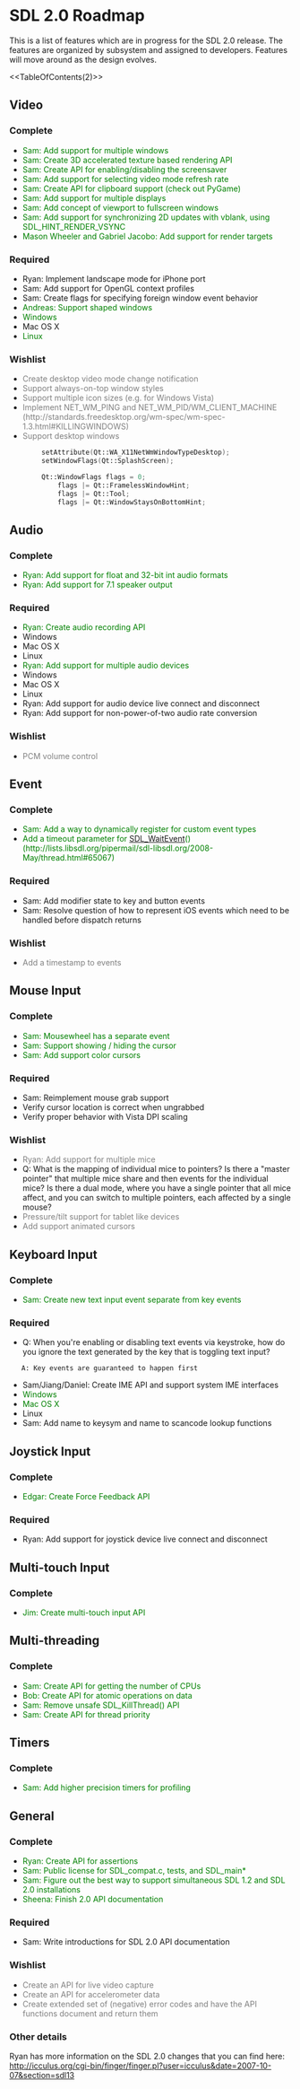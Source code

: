 
= SDL 2.0 Roadmap =

This is a list of features which are in progress for the SDL 2.0 release.  The features are organized by subsystem and assigned to developers.  Features will move around as the design evolves.

<<TableOfContents(2)>>

== Video ==

=== Complete ===
* <span style="color: green;">Sam: Add support for multiple windows</span>
* <span style="color: green;">Sam: Create 3D accelerated texture based rendering API</span>
* <span style="color: green;">Sam: Create API for enabling/disabling the screensaver</span>
* <span style="color: green;">Sam: Add support for selecting video mode refresh rate</span>
* <span style="color: green;">Sam: Create API for clipboard support (check out PyGame)</span>
* <span style="color: green;">Sam: Add support for multiple displays</span>
* <span style="color: green;">Sam: Add concept of viewport to fullscreen windows</span>
* <span style="color: green;">Sam: Add support for synchronizing 2D updates with vblank, using SDL_HINT_RENDER_VSYNC</span>
* <span style="color: green;">Mason Wheeler and Gabriel Jacobo: Add support for render targets</span>


=== Required ===
* Ryan: Implement landscape mode for iPhone port
* Sam: Add support for OpenGL context profiles
* Sam: Create flags for specifying foreign window event behavior
* <span style="color: green;">Andreas: Support shaped windows</span>
* <span style="color: green;">Windows</span>
* Mac OS X
* <span style="color: green;">Linux</span>

=== Wishlist ===
* <span style="color: gray;">Create desktop video mode change notification</span>
* <span style="color: gray;">Support always-on-top window styles</span>
* <span style="color: gray;">Support multiple icon sizes (e.g. for Windows Vista)</span>
* <span style="color: gray;">Implement NET_WM_PING and NET_WM_PID/WM_CLIENT_MACHINE (http://standards.freedesktop.org/wm-spec/wm-spec-1.3.html#KILLINGWINDOWS)</span>
* <span style="color: gray;">Support desktop windows</span>
   <syntaxhighlight lang='c++'>
        setAttribute(Qt::WA_X11NetWmWindowTypeDesktop);
        setWindowFlags(Qt::SplashScreen);

        Qt::WindowFlags flags = 0;
            flags |= Qt::FramelessWindowHint;
            flags |= Qt::Tool;
            flags |= Qt::WindowStaysOnBottomHint;
</syntaxhighlight>

== Audio ==

=== Complete ===
* <span style="color: green;">Ryan: Add support for float and 32-bit int audio formats</span>
* <span style="color: green;">Ryan: Add support for 7.1 speaker output</span>

=== Required ===
* <span style="color: green;">Ryan: Create audio recording API</span>
* Windows
* Mac OS X
* Linux
* <span style="color: green;">Ryan: Add support for multiple audio devices</span>
* Windows
* Mac OS X
* Linux
* Ryan: Add support for audio device live connect and disconnect
* Ryan: Add support for non-power-of-two audio rate conversion

=== Wishlist ===
* <span style="color: gray;">PCM volume control</span>

== Event ==

=== Complete ===
* <span style="color: green;">Sam: Add a way to dynamically register for custom event types</span>
* <span style="color: green;">Add a timeout parameter for [[SDL_WaitEvent]]() (http://lists.libsdl.org/pipermail/sdl-libsdl.org/2008-May/thread.html#65067)</span>

=== Required ===
* Sam: Add modifier state to key and button events
* Sam: Resolve question of how to represent iOS events which need to be handled before dispatch returns

=== Wishlist ===
* <span style="color: gray;">Add a timestamp to events</span>

== Mouse Input ==

=== Complete ===
* <span style="color: green;">Sam: Mousewheel has a separate event</span>
* <span style="color: green;">Sam: Support showing / hiding the cursor</span>
* <span style="color: green;">Sam: Add support color cursors</span>

=== Required ===
* Sam: Reimplement mouse grab support
* Verify cursor location is correct when ungrabbed
* Verify proper behavior with Vista DPI scaling

=== Wishlist ===
* <span style="color: gray;">Ryan: Add support for multiple mice</span>
* Q: What is the mapping of individual mice to pointers?  Is there a "master pointer" that multiple mice share and then events for the individual mice?  Is there a dual mode, where you have a single pointer that all mice affect, and you can switch to multiple pointers, each affected by a single mouse?
* <span style="color: gray;">Pressure/tilt support for tablet like devices</span>
* <span style="color: gray;">Add support animated cursors</span>

== Keyboard Input ==

=== Complete ===
* <span style="color: green;">Sam: Create new text input event separate from key events</span>

=== Required ===
* Q: When you're enabling or disabling text events via keystroke, how do you ignore the text generated by the key that is toggling text input?
    A: Key events are guaranteed to happen first
* Sam/Jiang/Daniel: Create IME API and support system IME interfaces
* <span style="color: green;">Windows</span>
* <span style="color: green;">Mac OS X</span>
* Linux
* Sam: Add name to keysym and name to scancode lookup functions

== Joystick Input ==

=== Complete ===
* <span style="color: green;">Edgar: Create Force Feedback API</span>

=== Required ===
* Ryan: Add support for joystick device live connect and disconnect

== Multi-touch Input ==

=== Complete ===
* <span style="color: green;">Jim: Create multi-touch input API</span>

== Multi-threading ==

=== Complete ===
* <span style="color: green;">Sam: Create API for getting the number of CPUs</span>
* <span style="color: green;">Bob: Create API for atomic operations on data</span>
* <span style="color: green;">Sam: Remove unsafe SDL_KillThread() API</span>
* <span style="color: green;">Sam: Create API for thread priority</span>

== Timers ==

=== Complete ===
* <span style="color: green;">Sam: Add higher precision timers for profiling</span>

== General ==

=== Complete ===
* <span style="color: green;">Ryan: Create API for assertions</span>
* <span style="color: green;">Sam: Public license for SDL_compat.c, tests, and SDL_main*</span>
* <span style="color: green;">Sam: Figure out the best way to support simultaneous SDL 1.2 and SDL 2.0 installations</span>
* <span style="color: green;">Sheena: Finish 2.0 API documentation</span>

=== Required ===
* Sam: Write introductions for SDL 2.0 API documentation

=== Wishlist ===
* <span style="color: gray;">Create an API for live video capture</span>
* <span style="color: gray;">Create an API for accelerometer data</span>
* <span style="color: gray;">Create extended set of (negative) error codes and have the API functions document and return them</span>

=== Other details ===
Ryan has more information on the SDL 2.0 changes that you can find here: <br/>
http://icculus.org/cgi-bin/finger/finger.pl?user=icculus&date=2007-10-07&section=sdl13
